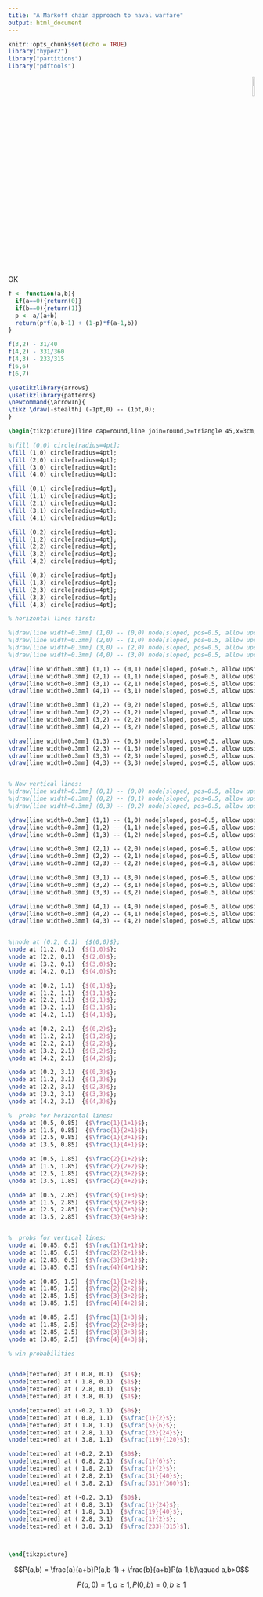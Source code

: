 ```yaml
---
title: "A Markoff chain approach to naval warfare"
output: html_document
---
```


```r
knitr::opts_chunk$set(echo = TRUE)
library("hyper2")
library("partitions")
library("pdftools")
```

<p style="text-align: right;">
![](`r system.file("help/figures/hyper2.png", package = "hyper2")`){width=10%}
</p>

OK

```r
f <- function(a,b){
  if(a==0){return(0)}
  if(b==0){return(1)}
  p <- a/(a+b)
  return(p*f(a,b-1) + (1-p)*f(a-1,b))
}

f(3,2) - 31/40
f(4,2) - 331/360
f(4,3) - 233/315
f(6,6)
f(6,7)
```



```tikz
\usetikzlibrary{arrows}
\usetikzlibrary{patterns}
\newcommand{\arrowIn}{
\tikz \draw[-stealth] (-1pt,0) -- (1pt,0);
}

\begin{tikzpicture}[line cap=round,line join=round,>=triangle 45,x=3cm,y=3cm]

%\fill (0,0) circle[radius=4pt];
\fill (1,0) circle[radius=4pt];
\fill (2,0) circle[radius=4pt];
\fill (3,0) circle[radius=4pt];
\fill (4,0) circle[radius=4pt];

\fill (0,1) circle[radius=4pt];
\fill (1,1) circle[radius=4pt];
\fill (2,1) circle[radius=4pt];
\fill (3,1) circle[radius=4pt];
\fill (4,1) circle[radius=4pt];

\fill (0,2) circle[radius=4pt];
\fill (1,2) circle[radius=4pt];
\fill (2,2) circle[radius=4pt];
\fill (3,2) circle[radius=4pt];
\fill (4,2) circle[radius=4pt];

\fill (0,3) circle[radius=4pt];
\fill (1,3) circle[radius=4pt];
\fill (2,3) circle[radius=4pt];
\fill (3,3) circle[radius=4pt];
\fill (4,3) circle[radius=4pt];

% horizontal lines first:

%\draw[line width=0.3mm] (1,0) -- (0,0) node[sloped, pos=0.5, allow upside down]{\arrowIn}; ;
%\draw[line width=0.3mm] (2,0) -- (1,0) node[sloped, pos=0.5, allow upside down]{\arrowIn}; ;
%\draw[line width=0.3mm] (3,0) -- (2,0) node[sloped, pos=0.5, allow upside down]{\arrowIn}; ;
%\draw[line width=0.3mm] (4,0) -- (3,0) node[sloped, pos=0.5, allow upside down]{\arrowIn}; ;

\draw[line width=0.3mm] (1,1) -- (0,1) node[sloped, pos=0.5, allow upside down]{\arrowIn}; ;
\draw[line width=0.3mm] (2,1) -- (1,1) node[sloped, pos=0.5, allow upside down]{\arrowIn}; ;
\draw[line width=0.3mm] (3,1) -- (2,1) node[sloped, pos=0.5, allow upside down]{\arrowIn}; ;
\draw[line width=0.3mm] (4,1) -- (3,1) node[sloped, pos=0.5, allow upside down]{\arrowIn}; ;

\draw[line width=0.3mm] (1,2) -- (0,2) node[sloped, pos=0.5, allow upside down]{\arrowIn}; ;
\draw[line width=0.3mm] (2,2) -- (1,2) node[sloped, pos=0.5, allow upside down]{\arrowIn}; ;
\draw[line width=0.3mm] (3,2) -- (2,2) node[sloped, pos=0.5, allow upside down]{\arrowIn}; ;
\draw[line width=0.3mm] (4,2) -- (3,2) node[sloped, pos=0.5, allow upside down]{\arrowIn}; ;

\draw[line width=0.3mm] (1,3) -- (0,3) node[sloped, pos=0.5, allow upside down]{\arrowIn}; ;
\draw[line width=0.3mm] (2,3) -- (1,3) node[sloped, pos=0.5, allow upside down]{\arrowIn}; ;
\draw[line width=0.3mm] (3,3) -- (2,3) node[sloped, pos=0.5, allow upside down]{\arrowIn}; ;
\draw[line width=0.3mm] (4,3) -- (3,3) node[sloped, pos=0.5, allow upside down]{\arrowIn}; ;


% Now vertical lines:
%\draw[line width=0.3mm] (0,1) -- (0,0) node[sloped, pos=0.5, allow upside down]{\arrowIn}; ;
%\draw[line width=0.3mm] (0,2) -- (0,1) node[sloped, pos=0.5, allow upside down]{\arrowIn}; ;
%\draw[line width=0.3mm] (0,3) -- (0,2) node[sloped, pos=0.5, allow upside down]{\arrowIn}; ;

\draw[line width=0.3mm] (1,1) -- (1,0) node[sloped, pos=0.5, allow upside down]{\arrowIn}; ;
\draw[line width=0.3mm] (1,2) -- (1,1) node[sloped, pos=0.5, allow upside down]{\arrowIn}; ;
\draw[line width=0.3mm] (1,3) -- (1,2) node[sloped, pos=0.5, allow upside down]{\arrowIn}; ;

\draw[line width=0.3mm] (2,1) -- (2,0) node[sloped, pos=0.5, allow upside down]{\arrowIn}; ;
\draw[line width=0.3mm] (2,2) -- (2,1) node[sloped, pos=0.5, allow upside down]{\arrowIn}; ;
\draw[line width=0.3mm] (2,3) -- (2,2) node[sloped, pos=0.5, allow upside down]{\arrowIn}; ;

\draw[line width=0.3mm] (3,1) -- (3,0) node[sloped, pos=0.5, allow upside down]{\arrowIn}; ;
\draw[line width=0.3mm] (3,2) -- (3,1) node[sloped, pos=0.5, allow upside down]{\arrowIn}; ;
\draw[line width=0.3mm] (3,3) -- (3,2) node[sloped, pos=0.5, allow upside down]{\arrowIn}; ;

\draw[line width=0.3mm] (4,1) -- (4,0) node[sloped, pos=0.5, allow upside down]{\arrowIn}; ;
\draw[line width=0.3mm] (4,2) -- (4,1) node[sloped, pos=0.5, allow upside down]{\arrowIn}; ;
\draw[line width=0.3mm] (4,3) -- (4,2) node[sloped, pos=0.5, allow upside down]{\arrowIn}; ;


%\node at (0.2, 0.1)  {$(0,0)$};
\node at (1.2, 0.1)  {$(1,0)$};
\node at (2.2, 0.1)  {$(2,0)$};
\node at (3.2, 0.1)  {$(3,0)$};
\node at (4.2, 0.1)  {$(4,0)$};

\node at (0.2, 1.1)  {$(0,1)$};
\node at (1.2, 1.1)  {$(1,1)$};
\node at (2.2, 1.1)  {$(2,1)$};
\node at (3.2, 1.1)  {$(3,1)$};
\node at (4.2, 1.1)  {$(4,1)$};

\node at (0.2, 2.1)  {$(0,2)$};
\node at (1.2, 2.1)  {$(1,2)$};
\node at (2.2, 2.1)  {$(2,2)$};
\node at (3.2, 2.1)  {$(3,2)$};
\node at (4.2, 2.1)  {$(4,2)$};

\node at (0.2, 3.1)  {$(0,3)$};
\node at (1.2, 3.1)  {$(1,3)$};
\node at (2.2, 3.1)  {$(2,3)$};
\node at (3.2, 3.1)  {$(3,3)$};
\node at (4.2, 3.1)  {$(4,3)$};

%  probs for horizontal lines:
\node at (0.5, 0.85)  {$\frac{1}{1+1}$};
\node at (1.5, 0.85)  {$\frac{1}{2+1}$};
\node at (2.5, 0.85)  {$\frac{1}{3+1}$};
\node at (3.5, 0.85)  {$\frac{1}{4+1}$};

\node at (0.5, 1.85)  {$\frac{2}{1+2}$};
\node at (1.5, 1.85)  {$\frac{2}{2+2}$};
\node at (2.5, 1.85)  {$\frac{2}{3+2}$};
\node at (3.5, 1.85)  {$\frac{2}{4+2}$};

\node at (0.5, 2.85)  {$\frac{3}{1+3}$};
\node at (1.5, 2.85)  {$\frac{3}{2+3}$};
\node at (2.5, 2.85)  {$\frac{3}{3+3}$};
\node at (3.5, 2.85)  {$\frac{3}{4+3}$};


%  probs for vertical lines:
\node at (0.85, 0.5)  {$\frac{1}{1+1}$};
\node at (1.85, 0.5)  {$\frac{2}{2+1}$};
\node at (2.85, 0.5)  {$\frac{3}{3+1}$};
\node at (3.85, 0.5)  {$\frac{4}{4+1}$};

\node at (0.85, 1.5)  {$\frac{1}{1+2}$};
\node at (1.85, 1.5)  {$\frac{2}{2+2}$};
\node at (2.85, 1.5)  {$\frac{3}{3+2}$};
\node at (3.85, 1.5)  {$\frac{4}{4+2}$};

\node at (0.85, 2.5)  {$\frac{1}{1+3}$};
\node at (1.85, 2.5)  {$\frac{2}{2+3}$};
\node at (2.85, 2.5)  {$\frac{3}{3+3}$};
\node at (3.85, 2.5)  {$\frac{4}{4+3}$};

% win probabilities


\node[text=red] at ( 0.8, 0.1)  {$1$};
\node[text=red] at ( 1.8, 0.1)  {$1$};
\node[text=red] at ( 2.8, 0.1)  {$1$};
\node[text=red] at ( 3.8, 0.1)  {$1$};

\node[text=red] at (-0.2, 1.1)  {$0$};
\node[text=red] at ( 0.8, 1.1)  {$\frac{1}{2}$};
\node[text=red] at ( 1.8, 1.1)  {$\frac{5}{6}$};
\node[text=red] at ( 2.8, 1.1)  {$\frac{23}{24}$};
\node[text=red] at ( 3.8, 1.1)  {$\frac{119}{120}$};

\node[text=red] at (-0.2, 2.1)  {$0$};
\node[text=red] at ( 0.8, 2.1)  {$\frac{1}{6}$};
\node[text=red] at ( 1.8, 2.1)  {$\frac{1}{2}$};
\node[text=red] at ( 2.8, 2.1)  {$\frac{31}{40}$};
\node[text=red] at ( 3.8, 2.1)  {$\frac{331}{360}$};

\node[text=red] at (-0.2, 3.1)  {$0$};
\node[text=red] at ( 0.8, 3.1)  {$\frac{1}{24}$};
\node[text=red] at ( 1.8, 3.1)  {$\frac{19}{40}$};
\node[text=red] at ( 2.8, 3.1)  {$\frac{1}{2}$};
\node[text=red] at ( 3.8, 3.1)  {$\frac{233}{315}$};



\end{tikzpicture}
```


$$P(a,b) = 
\frac{a}{a+b}P(a,b-1) + \frac{b}{a+b}P(a-1,b)\qquad a,b>0$$

$$P(a,0)=1,a\geqslant 1,
P(0,b)=0,b\geqslant 1
$$


